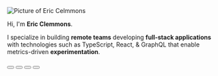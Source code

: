 
<Link href="/">
  <a>
    <img
      alt="Picture of Eric Celmmons"
      class="rounded-full w-full border-4 shadow-md mb-4"
      src="https://github.com/ericclemmons.png"
    />
  </a>
</Link>

Hi, I'm **Eric Clemmons**.

<!-- I create better user & developer experiences through open-source software, metrics-driven experiments, and reducing friction. -->

I specialize in building **remote teams** developing **full-stack applications**
with technologies such as TypeScript, React, & GraphQL that enable metrics-driven **experimentation**.

<p>
  <button class="rounded-full shadow hover:shadow-md text-black mr-2 border-2 border-white hover:border-yellow-200">
    <SocialIcon
      bgColor="#44337a"
      fgColor="white"
      style={{ width: "2rem", height: "2rem" }}
      url="mailto:eric@clemmons.family?subject=I was on your website..."
    />
  </button>

<button class="rounded-full shadow hover:shadow-md text-black mr-2 border-2 border-white hover:border-yellow-200">
  <SocialIcon
    bgColor="black"
    fgColor="white"
    style={{ width: "2rem", height: "2rem" }}
    url="https://github.com/ericclemmons"
  />
</button>

<button class="rounded-full shadow hover:shadow-md text-black mr-2 border-2 border-white hover:border-yellow-200">
  <SocialIcon
    fgColor="white"
    style={{ width: "2rem", height: "2rem" }}
    url="https://twitter.com/ericclemmons"
  />
</button>

  <button class="rounded-full shadow hover:shadow-md text-black mr-2 border-2 border-white hover:border-yellow-200">
    <SocialIcon
      fgColor="white"
      url="https://linkedin.com/in/ericclemmons"
      style={{ width: "2rem", height: "2rem" }}
    />
  </button>
</p>
